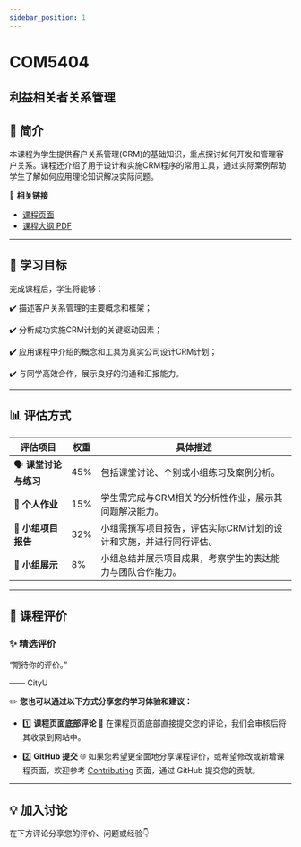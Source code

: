 ```yaml
---
sidebar_position: 1
---
```


# COM5404
## 利益相关者关系管理

## **📘 简介**
本课程为学生提供客户关系管理(CRM)的基础知识，重点探讨如何开发和管理客户关系。课程还介绍了用于设计和实施CRM程序的常用工具，通过实际案例帮助学生了解如何应用理论知识解决实际问题。

🔗 **相关链接**
- [课程页面](https://www.cityu.edu.hk/catalogue/pg/202425/course/COM5404.htm)
- [课程大纲 PDF](https://www.cityu.edu.hk/catalogue/pg/202425/course/COM5404.pdf)

---

## **🎯 学习目标**

完成课程后，学生将能够：

✔️ 描述客户关系管理的主要概念和框架；

✔️ 分析成功实施CRM计划的关键驱动因素；

✔️ 应用课程中介绍的概念和工具为真实公司设计CRM计划；

✔️ 与同学高效合作，展示良好的沟通和汇报能力。

---

## **📊 评估方式**

| **评估项目**          | **权重** | **具体描述**                                                                                       |
|----------------------|---------|---------------------------------------------------------------------------------------------------|
| 🗣️ **课堂讨论与练习**   | 45%     | 包括课堂讨论、个别或小组练习及案例分析。                                                             |
| 📝 **个人作业**        | 15%     | 学生需完成与CRM相关的分析性作业，展示其问题解决能力。                                                   |
| 📑 **小组项目报告**     | 32%     | 小组需撰写项目报告，评估实际CRM计划的设计和实施，并进行同行评估。                                         |
| 🎤 **小组展示**        | 8%      | 小组总结并展示项目成果，考察学生的表达能力与团队合作能力。                                              |

---

## **💬 课程评价**

### ✨ **精选评价**
<div className={commentStyles.commentBox}>
    <p className={commentStyles.commentText}>
        “期待你的评价。”
    </p>
    <p className={commentStyles.commentAuthor}>—— CityU</p>
</div>

✏️ **您也可以通过以下方式分享您的学习体验和建议：**

- 1️⃣ **课程页面底部评论**
💬 在课程页面底部直接提交您的评论，我们会审核后将其收录到网站中。

- 2️⃣ **GitHub 提交**
🌐 如果您希望更全面地分享课程评价，或希望修改或新增课程页面，欢迎参考 [Contributing](https://penjc.github.io/cityU-navigator/contributing) 页面，通过 GitHub 提交您的贡献。

---

## **💡 加入讨论**

在下方评论分享您的评价、问题或经验👇
<Utterances />
